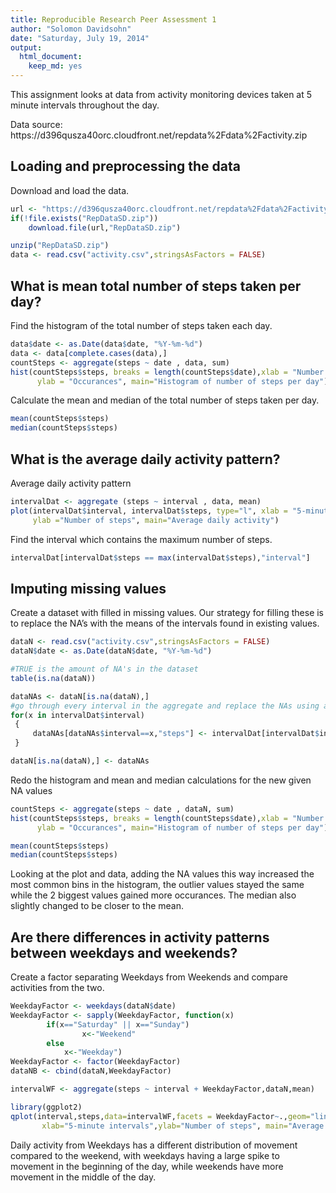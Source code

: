 ```yaml
---
title: Reproducible Research Peer Assessment 1
author: "Solomon Davidsohn"
date: "Saturday, July 19, 2014"
output:
  html_document:
    keep_md: yes
---
```


This assignment looks at data from activity monitoring devices taken at 5 minute intervals throughout the day.

Data source: https://d396qusza40orc.cloudfront.net/repdata%2Fdata%2Factivity.zip



## Loading and preprocessing the data

Download  and load the data.

```r
url <- "https://d396qusza40orc.cloudfront.net/repdata%2Fdata%2Factivity.zip"
if(!file.exists("RepDataSD.zip"))
    download.file(url,"RepDataSD.zip")

unzip("RepDataSD.zip")
data <- read.csv("activity.csv",stringsAsFactors = FALSE)
```


## What is mean total number of steps taken per day?

Find the histogram of the total number of steps taken each day.

```r
data$date <- as.Date(data$date, "%Y-%m-%d")
data <- data[complete.cases(data),]
countSteps <- aggregate(steps ~ date , data, sum)
hist(countSteps$steps, breaks = length(countSteps$date),xlab = "Number of Steps",
      ylab = "Occurances", main="Histogram of number of steps per day")
```

Calculate the mean and median of the total number of steps taken per day.

```r
mean(countSteps$steps)
median(countSteps$steps)
```


## What is the average daily activity pattern?

Average daily activity pattern

```r
intervalDat <- aggregate (steps ~ interval , data, mean)
plot(intervalDat$interval, intervalDat$steps, type="l", xlab = "5-minute intervals",
     ylab ="Number of steps", main="Average daily activity")
```

Find the interval which contains the maximum number of steps.
```r
intervalDat[intervalDat$steps == max(intervalDat$steps),"interval"]
```


## Imputing missing values

Create a dataset with filled in missing values. Our strategy for filling these
is to replace the NA's with the means of the intervals found in existing values.

```r
dataN <- read.csv("activity.csv",stringsAsFactors = FALSE)
dataN$date <- as.Date(dataN$date, "%Y-%m-%d")

#TRUE is the amount of NA's in the dataset
table(is.na(dataN))

dataNAs <- dataN[is.na(dataN),]
#go through every interval in the aggregate and replace the NAs using a forloop
for(x in intervalDat$interval)
 {
     dataNAs[dataNAs$interval==x,"steps"] <- intervalDat[intervalDat$interval==x,"steps"]
 }

dataN[is.na(dataN),] <- dataNAs
```

Redo the histogram and mean and median calculations for the new given NA values

```r
countSteps <- aggregate(steps ~ date , dataN, sum)
hist(countSteps$steps, breaks = length(countSteps$date),xlab = "Number of Steps",
      ylab = "Occurances", main="Histogram of number of steps per day")

mean(countSteps$steps)
median(countSteps$steps)
```

Looking at the plot and data, adding the NA values this way increased the most common bins in the histogram, the outlier values stayed the same while the 2 biggest values gained more occurances. The median also slightly changed to be closer to the mean.



## Are there differences in activity patterns between weekdays and weekends?

Create a factor separating Weekdays from Weekends and compare activities from the two.
```r
WeekdayFactor <- weekdays(dataN$date)
WeekdayFactor <- sapply(WeekdayFactor, function(x) 
        if(x=="Saturday" || x=="Sunday") 
                x<-"Weekend" 
        else 
            x<-"Weekday")
WeekdayFactor <- factor(WeekdayFactor)
dataNB <- cbind(dataN,WeekdayFactor)

intervalWF <- aggregate(steps ~ interval + WeekdayFactor,dataN,mean)

library(ggplot2)
qplot(interval,steps,data=intervalWF,facets = WeekdayFactor~.,geom="line",
       xlab="5-minute intervals",ylab="Number of steps", main="Average daily activity")
```

Daily activity from Weekdays has a different distribution of movement compared to the weekend, with weekdays having a large spike to movement in the beginning of the day, while weekends have more movement in the middle of the day.